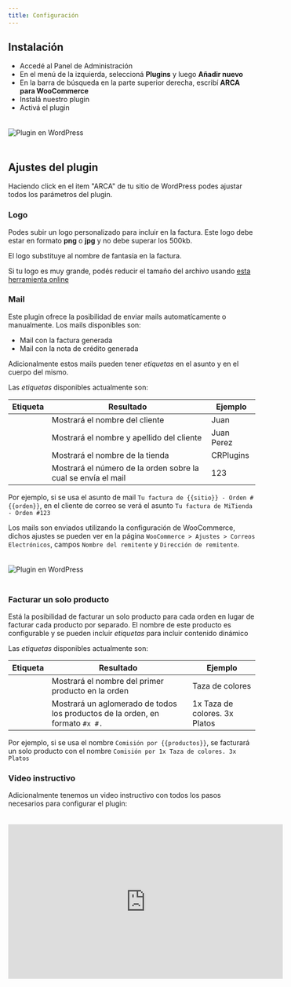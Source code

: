 ```yaml
---
title: Configuración
---
```



## Instalación

- Accedé al Panel de Administración
- En el menú de la izquierda, seleccioná **Plugins** y luego **Añadir nuevo**
- En la barra de búsqueda en la parte superior derecha, escribí **ARCA para WooCommerce**
- Instalá nuestro plugin
- Activá el plugin

<Image src={wordpressPlugin} style="margin:20px auto" alt="Plugin en WordPress" />

## Ajustes del plugin

Haciendo click en el item "ARCA" de tu sitio de WordPress podes ajustar todos los parámetros del plugin.

### Logo

Podes subir un logo personalizado para incluir en la factura. Este logo debe estar en formato **png** o **jpg** y no debe superar los 500kb.

El logo substituye al nombre de fantasía en la factura.

Si tu logo es muy grande, podés reducir el tamaño del archivo usando [esta herramienta online](https://squoosh.app/)

### Mail

Este plugin ofrece la posibilidad de enviar mails automatícamente o manualmente. Los mails disponibles son:

- Mail con la factura generada
- Mail con la nota de crédito generada

Adicionalmente estos mails pueden tener _etiquetas_ en el asunto y en el cuerpo del mismo.

Las _etiquetas_ disponibles actualmente son:

|  Etiqueta  | Resultado | Ejemplo |
|------------|-----------|---------|
| <Badge text="{{nombre}}" variant="note" /> | Mostrará el nombre del cliente | Juan |
| <Badge text="{{nombre_completo}}" variant="note" /> | Mostrará el nombre y apellido del cliente | Juan Perez |
| <Badge text="{{sitio}}" variant="note" /> | Mostrará el nombre de la tienda | CRPlugins |
| <Badge text="{{orden}}" variant="note" /> | Mostrará el número de la orden sobre la cual se envía el mail | 123 |

Por ejemplo, si se usa el asunto de mail `Tu factura de {{sitio}} - Orden #{{orden}}`, en el cliente de correo se verá el asunto `Tu factura de MiTienda - Orden #123`

Los mails son enviados utilizando la configuración de WooCommerce, dichos ajustes se pueden ver en la página `WooCommerce > Ajustes > Correos Electrónicos`, campos `Nombre del remitente` y `Dirección de remitente`. 

<Image src={mailSettings} style="margin:20px auto" alt="Plugin en WordPress" />


### Facturar un solo producto

Está la posibilidad de facturar un solo producto para cada orden en lugar de facturar cada producto por separado. El nombre de este producto es configurable y se pueden incluir _etiquetas_ para incluir contenido dinámico

Las _etiquetas_ disponibles actualmente son:

|  Etiqueta  | Resultado | Ejemplo |
|------------|-----------|---------|
| <Badge text="{{primer_producto}}" variant="note" /> | Mostrará el nombre del primer producto en la orden | Taza de colores |
| <Badge text="{{productos}}" variant="note" /> | Mostrará un aglomerado de todos los productos de la orden, en formato `#x #.` | 1x Taza de colores. 3x Platos |

Por ejemplo, si se usa el nombre `Comisión por {{productos}}`, se facturará un solo producto con el nombre `Comisión por 1x Taza de colores. 3x Platos`

### Video instructivo

Adicionalmente tenemos un video instructivo con todos los pasos necesarios para configurar el plugin:

<iframe width="560" height="315" style="height:315px;margin:20px auto" src="https://www.youtube.com/embed/9OJeWavVAXM?si=395hnvVTuBeJvh9y" title="YouTube video player" frameborder="0" allow="accelerometer; autoplay; clipboard-write; encrypted-media; gyroscope; picture-in-picture; web-share" referrerpolicy="strict-origin-when-cross-origin" allowfullscreen></iframe>
